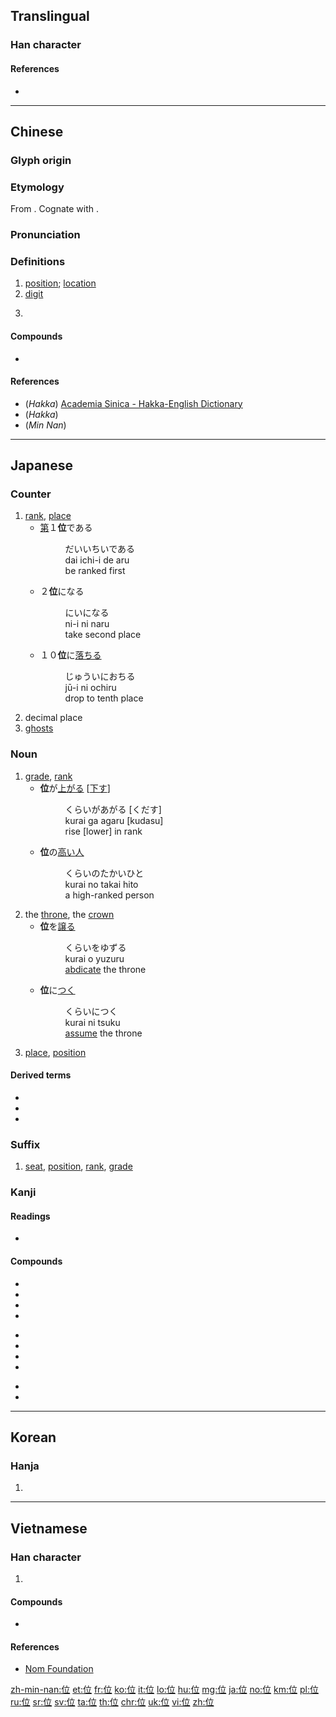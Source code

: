 ==Translingual==
{{stroke order|type=animate}}

===Han character===
{{Han char|rn=9|rad=人|as=05|sn=7|four=20218|canj=OYT|ids=⿰亻立}}

====References====
* {{Han ref|kx=0098.070|dkj=00503|dj=0206.180|hdz=10138.030|uh=4F4D|ud=20301|bh=A6EC|bd=42732}}

----

==Chinese==
{{zh-forms}}

===Glyph origin===
{{Han etym}}

===Etymology===
From {{inh|zh|sit-pro|*g-r(j)ap||to stand}}. Cognate with {{zh-m|立}}.

===Pronunciation===
{{zh-pron
|m=wèi
|c=wai6,wai6-2
|h=pfs=vi
|md=ôi
|mn=ūi
|w=3hhue
|mc=y
|oc=y
|ma=y
|cat=n,cls
}}

===Definitions===
{{zh-hanzi}}

# [[position]]; [[location]]
# [[digit]]
#: {{zh-x|三 位 數|three-digit number}}
#: {{zh-x|百 位 數|the hundreds digit, or three-digit number (since the highest digit is the hundreds digit), or hundred-digit number (rare)}}
# {{non-gloss definition|Classifier for persons.}}
#: {{zh-x|這 位 歌手|this singer}}
#: {{zh-x|那 位 先生|that man}}

====Compounds====
* {{zh-l|三位一體|[[Trinity]]}}

====References====
* (''Hakka'') [http://minhakka.ling.sinica.edu.tw/bkg/hakyin/search.php?DETAIL=1&LIMIT=id=55287&dbname=su_tian_1&graph=2 Academia Sinica - Hakka-English Dictionary]
* (''Hakka'') {{R:hak:Lau 1997}}
* (''Min Nan'') {{thcwd|2873}}

----

==Japanese==
{{ja-see-also|位する}}

===Counter===
{{ja-pos|い|hhira=ゐ|counter}}

# [[rank]], [[place]]
#* [[第]]１'''位'''である
#*: だいいちいである
#*: dai ichi-i de aru
#*: be ranked first
#* ２'''位'''になる
#*: にいになる
#*: ni-i ni naru
#*: take second place
#* １０'''位'''に[[落ちる]]
#*: じゅういにおちる
#*: jū-i ni ochiru
#*: drop to tenth place
# decimal place
# [[ghost]]s

===Noun===
{{ja-noun|くらい|hhira=くらゐ}}

# [[grade]], [[rank]]
#* '''位'''が[[上がる]] <nowiki>[</nowiki>[[下す]]<nowiki>]</nowiki>
#*: くらいがあがる [くだす]
#*: kurai ga agaru [kudasu]
#*: rise [lower] in rank
#* '''位'''の[[高い]][[人]]
#*: くらいのたかいひと
#*: kurai no takai hito
#*: a high-ranked person
# the [[throne]], the [[crown]]
#* '''位'''を[[譲る]]
#*: くらいをゆずる
#*: kurai o yuzuru
#*: [[abdicate]] the throne
#* '''位'''に[[つく]]
#*: くらいにつく
#*: kurai ni tsuku
#*: [[assume]] the throne
# {{label|ja|mathematics|sort=くらい}} [[place]], [[position]]

====Derived terms====
* {{l|ja|位取る}}
* {{l|ja|位倒れ}}
* {{l|ja|位付け}}

===Suffix===
{{ja-pos|くらい|hhira=くらゐ|suffix}}

# [[seat]], [[position]], [[rank]], [[grade]]

===Kanji===
{{ja-kanji|grade=4|rs=人05}}

====Readings====
* {{ja-readings|goon=[[い]] (i)|kanon=[[い]] (i) > [[ゐ]] (wi)|kun=[[くらい]] (kurai) > [[くらゐ]] (kurawi), くらいする (位する, kuraisuru) > [[くらゐする]] (kurawisuru)}}

====Compounds====
{{top3}}
* {{l|ja|sc=Jpan|位階|tr=いかい, ikai}}
* {{l|ja|sc=Jpan|位冠|tr=いかん, ikan}}
* {{l|ja|sc=Jpan|位官|tr=いかん, ikan}}
* {{l|ja|sc=Jpan|位記|tr=いき, iki}}
{{mid3}}
* {{l|ja|sc=Jpan|位勲|tr=いくん, ikun}}
* {{l|ja|sc=Jpan|位次|tr=いじ, iji}}
* {{l|ja|sc=Jpan|位相|tr=いそう, isō}}
* {{l|ja|sc=Jpan|位置|位置,位地|tr=いち, ichi}}
{{mid3}}
* {{l|ja|sc=Jpan|位牌|tr=いはい, ihai}}
* {{l|ja|sc=Jpan|位負|tr=くらいまけ, kuraimake}}
{{bottom}}

----

==Korean==

===Hanja===
{{ko-hanja|hangeul=위|mr=wi}}

# {{defn|lang=ko|sort=人05}}

----

==Vietnamese==

===Han character===
{{vi-hantu|[[vị]], [[vì]]|rs=人05}}

# {{defn|lang=vi|sort=人05}}

====Compounds====
* {{l|vi|形位||hình vị}}

====References====
* [http://nomfoundation.org/common/nom_details.php?codepoint=4f4d Nom Foundation]

[[zh-min-nan:位]]
[[et:位]]
[[fr:位]]
[[ko:位]]
[[it:位]]
[[lo:位]]
[[hu:位]]
[[mg:位]]
[[ja:位]]
[[no:位]]
[[km:位]]
[[pl:位]]
[[ru:位]]
[[sr:位]]
[[sv:位]]
[[ta:位]]
[[th:位]]
[[chr:位]]
[[uk:位]]
[[vi:位]]
[[zh:位]]